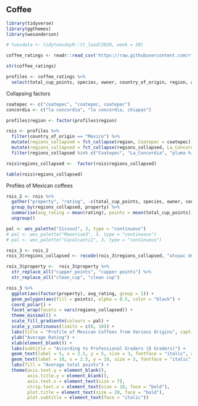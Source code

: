 ## Coffee

```r
library(tidyverse)
library(ggthemes)
library(wesanderson)

# tuesdata <- tidytuesdayR::tt_load(2020, week = 28) 
```

```r
coffee_ratings <- readr::read_csv('https://raw.githubusercontent.com/rfordatascience/tidytuesday/master/data/2020/2020-07-07/coffee_ratings.csv')

```

```r
str(coffee_ratings)

profiles <- coffee_ratings %>%
  select(total_cup_points, species, owner, country_of_origin, region, aroma, flavor, aftertaste, acidity, body, sweetness, balance, uniformity, clean_cup, cupper_points) 
```


Collapsing factors
```r
coatepec <- c("coatepec", "coatepec, coatepec")
concordia <- c("la concordia", "la concordia, chiapas")

profiles$region <- factor(profiles$region)

rois <- profiles %>%
  filter(country_of_origin == "Mexico") %>%
  mutate(regions_collapsed = fct_collapse(region, Coatepec = coatepec)) %>%
  mutate(regions_collapsed = fct_collapse(regions_collapsed, La_Concordia = concordia)) %>%
  filter(regions_collapsed %in% c("Coatepec", "La_Concordia", "pluma hidalogo, oaxaca", "huazalingo, hidalgo", "atoyac de alvarez", "tapachula")) 

rois$regions_collapsed <-  factor(rois$regions_collapsed)

table(rois$regions_collapsed)

```

Profiles of Mexican coffees
```r
rois_2 <- rois %>%
  gather("property", "rating", -c(total_cup_points, species, owner, country_of_origin, region, regions_collapsed)) %>%
  group_by(regions_collapsed, property) %>%
  summarise(avg_rating = mean(rating), points = mean(total_cup_points)) %>%
  ungroup() 

pal <- wes_palette("Zissou1", 3, type = "continuous")
# pal <- wes_palette("Moonrise3", 5, type = "continuous")
# pal <- wes_palette("Cavalcanti1", 3, type = "continuous")

rois_3 <- rois_2
rois_3$regions_collapsed <- recode(rois_3$regions_collapsed, "atoyac de alvarez" = "Atoyac de Álvarez", "huazalingo, hidalgo" = "Huazalingo", "La_Concordia" = "La Concordia", "pluma hidalogo, oaxaca" = "Pluma Hidalgo", "tapachula" = "Tapachula")

rois_3$property <-  rois_3$property %>%
  str_replace_all("cupper_points", "cupper points") %>%
  str_replace_all("clean_cup", "clean cup")

rois_3 %>%
  ggplot(aes(factor(property), avg_rating, group = 1)) +
  geom_polygon(aes(fill = points), alpha = 0.5, color = "black") +
  coord_polar() +
  facet_wrap(facets = vars(regions_collapsed)) + 
  theme_minimal() +
  scale_fill_gradientn(colours = pal) +
  scale_y_continuous(limits = c(0, 10)) +
  labs(title = "Profile of Mexican Coffees from Various Origins", caption = "Source: Coffee Quality Database & James LeDoux;  dataviz: @elidom5") +
  ylab("Average Rating") +
  xlab(element_blank()) +
  labs(subtitle = "According to Professional Graders (Q Graders)") +
  geom_text(label = 5, x = 2.5, y = 5, size = 3, fontface = "italic", alpha = 0.1, color = "gray22") +
  geom_text(label = 10, x = 2.5, y = 10, size = 3, fontface = "italic", alpha = 0.1, color = "gray22") +
  labs(fill = "Average total points") +
  theme(axis.text.y = element_blank(),
        axis.title.y = element_blank(),
        axis.text.x = element_text(size = 7),
        strip.text.x = element_text(size = 10, face = "bold"),
        plot.title = element_text(size = 20, face = "bold"), 
        plot.subtitle = element_text(face = "italic")) 

```

